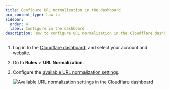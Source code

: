 ```yaml
---
title: Configure URL normalization in the dashboard
pcx_content_type: how-to
sidebar:
  order: 4
  label: Configure in the dashboard
description: How to configure URL normalization in the Cloudflare dashboard.
---
```


1. Log in to the [Cloudflare dashboard](https://dash.cloudflare.com/), and select your account and website.

2. Go to **Rules** > **URL Normalization**.

3. Configure the [available URL normalization settings](/rules/normalization/settings/).

   ![Available URL normalization settings in the Cloudflare dashboard](~/assets/images/rules/normalization/url-normalization-settings.png)
